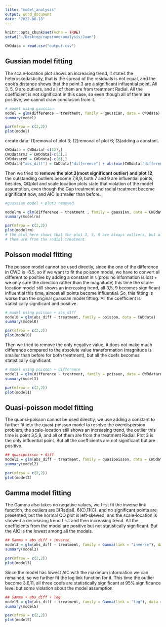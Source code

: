 ```yaml
---
title: "model_analysis"
output: word_document
date: "2022-08-18"
---
```

```r
knitr::opts_chunk$set(echo = TRUE)
setwd("~/Desktop/capstone/analysis/Juan")

CWDdata = read.csv("output.csv")
```


## Gussian model fitting

The scale-location plot shows an increasing trend, it states the heteroskedasticity, that is the spread of the residuals is not equal, and the cook’s distance shows that the point 3 are a significant influential point. All 3, 5, 9 are outliers, and all of them are from treatment Radial. All the coefficient is not significant in this case, so even though all of them are positive, we cannot draw conclusion from it.
```r
# model using gaussian
model = glm(difference ~ treatment, family = gaussian, data = CWDdata)
summary(model)

par(mfrow = c(2,2))
plot(model)
```

create data:
(1)removal of plot 3; 
(2)removal of plot 6; 
(3)adding a constant.
```r
CWDdata = CWDdata[-c(12),]
CWDdatarm3 = CWDdata[-c(3),]
CWDdatarm6 = CWDdata[-c(6),]
CWDdata["abs_diff"] = CWDdata["difference"] + abs(min(CWDdata["difference"])) + 1
```


Then we tried to **remove the plot 3(most significant outlier) and plot 12**, the outstanding outliers become 7,8,9, both 7 and 9 are influential points, besides, QQplot and scale location plots state that violation of the model assumption, even though the Gap treatment and radial treatment become significant now, and AIC is smaller than before.
```r
#guassian model + plot3 removed

modelrm = glm(difference ~ treatment , family = gaussian, data = CWDdatarm3)
summary(modelrm)

par(mfrow = c(2,2))
plot(modelrm)
# the plot here shows that the plot 3, 5, 9 are always outliers, but all of 
# them are from the radial treatment
```



## Poisson model fitting

The poisson model cannot be used directly, since the one of the difference in CWD is -6.5, so if we want to fit the poisson model, we have to convert all different to positive by adding a constant in r.(pros: no information is lost + we only care the direction rather than the magnitude) this time the scale-location model still shows an increasing trend, all 3,5, 9 becomes significant influential this time, almost all points become influential. So, this fitting is worse than the original guassian model fitting. All the coefficient is statistically significant and positive.
```r
# model using poisson + abs_diff
model0 = glm(abs_diff ~ treatment, family = poisson, data = CWDdata)
summary(model0)

par(mfrow = c(2,2))
plot(model0)

```


Then we tried to remove the only negative value, it does not make much difference compared to the absolute value transformation (magnitude is smaller than before for both treatment), but all the coefs becomes statistically significant.
```r
# model using poisson + difference
model1 = glm(difference ~ treatment, family = poisson, data = CWDdatarm6)
summary(model1)

par(mfrow = c(2,2))
plot(model1)
```


## Quasi-poisson model fitting

The quansi-poisson cannot be used directly, we use adding a constant to further fit into the quasi-poisson model to resolve the overdispersion problem, the scale-location still shows an increasing trend, the outlier this time is point 3,5,9, and all of them are from the treatment Radial. Plot 3 is the only influential point. But all the coefficients are not significant but are positive. 
```r
## quasipoisson + diff
model2 = glm(abs_diff ~ treatment, family = quasipoisson, data = CWDdata)
summary(model2)

par(mfrow = c(2,2))
plot(model2)
```



## Gamma model fitting

The Gamma also takes no negative values, we first fit the inverse link function, the outliers are 3(Radial), 6(C),11(C), and no significant points are presented, but the normal QQ plot is left-skewed, and the scale-location is showed a decreasing trend first and then increasing trend. All the coefficients from the model are positive but not statistically significant. But the AIC is the lowest among all the models.
```r
## Gamma + abs_diff + inverse
model3 = glm(abs_diff ~ treatment, family = Gamma(link = "inverse"), data = CWDdata)
summary(model3)

par(mfrow = c(2,2))
plot(model3)
```


Since the model has lowest AIC with the maximum information we can remained, so we further fit the log link function for it. This time the outlier become 3,6,11, all three coefs are statistically significant at 95% significance level but some violation about the model assumption.
```r
## Gamma + abs_diff + log
model5 = glm(abs_diff ~ treatment, family = Gamma(link = "log"), data = CWDdata)
summary(model5)

par(mfrow = c(2,2))
plot(model5)
```